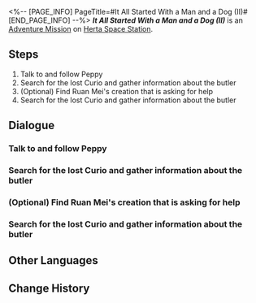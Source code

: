 <%-- [PAGE_INFO]
PageTitle=#It All Started With a Man and a Dog (II)#
[END_PAGE_INFO] --%>
{{Stub|Dialogue.}}
{{Mission Infobox
|id            = 4070012
|title         = 
|image         = <!--Mission It All Started With a Man and a Dog (II).png-->
|type          = Adventure
|event_name    = 
|chapter       = 
|requirements  = {{subst:void|<!--Unknown: {"Type":"Manual"}-->}}
|summary       = <!--official mission summary from Fate's Atlas-->
|characters    = Trailblazer
|startLocation = [[Herta Space Station]] - [[Supply Zone]]
|world         = Herta Space Station
|area          = Supply Zone
|prev          = 
|next          = 
|rewards       = 
}}
'''''It All Started With a Man and a Dog (II)''''' is an [[Adventure Mission]] on [[Herta Space Station]].

==Steps==
# Talk to and follow Peppy
# Search for the lost Curio and gather information about the butler
# (Optional) Find Ruan Mei's creation that is asking for help
# Search for the lost Curio and gather information about the butler

<!--
==Gameplay Notes==

--><!--
==Trial Character==

-->
==Dialogue==
{{Stub Dialogue}}

===Talk to and follow Peppy===
{{Mission Description|type=adventure|location=Supply Zone|Peppy has found clues about the lost Curio. You decide to follow it and continue your search.}}
{{Dialogue Start}}
:{{tx}}
{{Dialogue End}}

===Search for the lost Curio and gather information about the butler===
{{Mission Description|type=adventure|location=Supply Zone|update|The lost Curio is currently held by a creation known as "butler." Who is this butler? And where can they be found? Despite lacking any information, you might uncover new leads by locating the lost Curio...}}
{{Dialogue Start}}
:{{tx}}
{{Dialogue End}}

===(Optional) Find Ruan Mei's creation that is asking for help===
{{Mission Description|type=adventure|location=Supply Zone|update|You hear a nearby distress call. It seems that more than one Ruan Mei's creation is wandering in this section. If possible, it's better to go and help them.}}
{{Dialogue Start}}
:{{tx}}
{{Dialogue End}}

===Search for the lost Curio and gather information about the butler===
{{Mission Description|type=adventure|location=Supply Zone|update|The lost Curio is currently held by a creation known as "butler." Who is this butler? And where can they be found? Despite lacking any information, you might uncover new leads by locating the lost Curio...}}
{{Dialogue Start}}
:{{tx}}
{{Dialogue End}}

==Other Languages==
{{Other Languages
|en   = It All Started With a Man and a Dog (II)
|zhs  = 开局一人一狗•其二
|zht  = 開局一人一狗•其二
|ja   = スタートは一人と犬一匹・その2
|ko   = 시작은 한 사람과 개 한 마리•2
|es   = Al inicio solo había una persona y un perro&nbsp;II
|fr   = Tout commence avec un homme et un chien&nbsp;(II)
|ru   = Человек собаке друг II
|th   = เริ่มด้วยคนหนึ่งคนและสุนัขหนึ่งตัว 2
|vi   = Hành Trình Một Người Một Chó 2
|de   = Es war einmal ein Mensch und ein Hund (Teil 2)
|id   = Meitantei Peppy II
|pt   = A História Começa Com um Homem e um Cachorro (II)
}}

==Change History==
{{Change History|1.6}}
